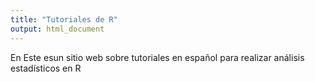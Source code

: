 ```yaml
---
title: "Tutoriales de R"
output: html_document
---
```


En Este esun sitio web sobre tutoriales en español para realizar análisis estadísticos en R